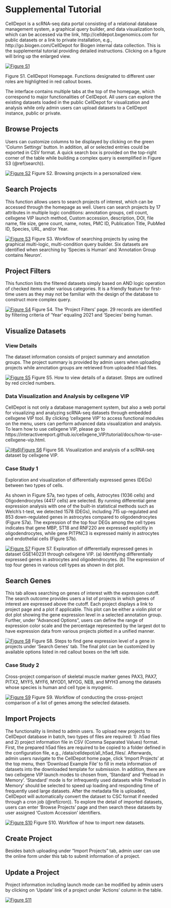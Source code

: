 # Supplemental Tutorial {#SITutorial}

CellDepot is a scRNA-seq data portal consisting of a relational database management system, a graphical query builder, and data visualization tools, which can be accessed via the link, http://celldepot.bxgenomics.com for public datasets or a link to private installation, e.g., http://go.biogen.com/CellDepot for Biogen internal data collection. This is the supplemental tutorial providing detailed instructions. Clicking on a figure will bring up the enlarged view.


[![Figure S1](figures/S1.jpg)](figures/S1.jpg)

Figure S1. CellDepot Homepage. Functions designated to different user roles are highlighted in red callout boxes.

The interface contains multiple tabs at the top of the homepage, which correspond to major functionalities of CellDepot. All users can explore the existing datasets loaded in the public CellDepot for visualization and analysis while only admin users can upload datasets to a CellDepot instance, public or private.

## 	Browse Projects
Users can customize columns to be displayed by clicking on the green 'Column Settings' button. In addition, all or selected entries could be exported in CSV format. A quick search box is provided on the top-right corner of the table while building a complex query is exemplified in Figure S3 (\@ref(search)).

[![Figure S2](figures/S2.jpg)](figures/S2.jpg)
Figure S2. Browsing projects in a personalized view.


## Search Projects {#search}
This function allows users to search projects of interest, which can be accessed through the homepage as well. Users can search projects by 17 attributes in multiple logic conditions: annotation groups, cell count, cellxgene VIP launch method, Custom accession, description, DOI, file name, file size, gene count, name, notes, PMC ID, Publication Title, PubMed ID, Species, URL, and/or Year.

[![Figure S3](figures/S3.jpg)](figures/S3.jpg)
Figure S3. Workflow of searching projects by using the graphical multi-logic, multi-condition query builder. Six datasets are identified when searching by 'Species is Human' and 'Annotation Group contains Neuron'.


## Project Filters

This function lists the filtered datasets simply based on AND logic operation of checked items under various categories. It is a friendly feature for first-time users as they may not be familiar with the design of the database to construct more complex query.

[![Figure S4](figures/S4.jpg)](figures/S4.jpg)
Figure S4. The 'Project Filters' page. 29 records are identified by filtering criteria of 'Year' equaling 2021 and 'Species' being human.

## Visualize Datasets
### View Details

The dataset information consists of project summary and annotation groups. The project summary is provided by admin users when uploading projects while annotation groups are retrieved from uploaded h5ad files.

[![Figure S5](figures/S5.jpg)](figures/S5.jpg)
Figure S5. How to view details of a dataset. Steps are outlined by red circled numbers.


### Data Visualization and Analysis by cellxgene VIP {#figures6}
CellDepot is not only a database management system, but also a web portal for visualizing and analyzing scRNA-seq datasets through embedded cellxgene VIP tool. By clicking 'cellxgene VIP' to access functional modules on the menu, users can perform advanced data visualization and analysis. To learn how to use cellxgene VIP, please go to https://interactivereport.github.io/cellxgene_VIP/tutorial/docs/how-to-use-cellxgene-vip.html.

[![(#s6)Figure S6](figures/S6.jpg)](figures/S6.jpg)
Figure S6. Visualization and analysis of a scRNA-seq dataset by cellxgene VIP.


### Case Study 1

Exploration and visualization of differentially expressed genes (DEGs) between two types of cells.

As shown in Figure S7a, two types of cells, Astrocytes (1036 cells) and Oligodendrocytes (4417 cells) are selected. By running differential gene expression analysis with one of the built-in statistical methods such as Welch's t-test, we detected 1578 (DEGs), including 715 up-regulated and 853 down-regulated genes in astrocytes compared to oligodendrocytes (Figure S7a). The expression of the top four DEGs among the cell types indicates that gene MBP, ST18 and RNF220 are expressed explicitly in oligodendrocytes, while gene PITPNC3 is expressed mainly in astrocytes and endothelial cells (Figure S7b).

[![Figure S7](figures/S7.jpg)](figures/S7.jpg)
Figure S7. Exploration of differentially expressed genes in dataset GSE140231 through cellxgene VIP. (a) Identifying differentially expressed genes in astrocytes and oligodendrocytes. (b) The expression of top four genes in various cell types as shown in dot plot.

## Search Genes

This tab allows searching on genes of interest with the expression cutoff. The search outcome provides users a list of projects in which genes of interest are expressed above the cutoff.  Each project displays a link to project page and a plot if applicable. This plot can be either a violin plot or dot plot showing the gene expression level in a selected annotation group. Further, under "Advanced Options", users can define the range of expression color scale and the percentage represented by the largest dot to have expression data from various projects plotted in a unified manner. 

[![Figure S8](figures/S8.jpg)](figures/S8.jpg)
Figure S8. Steps to find gene expression level of a gene in projects under 'Search Genes' tab. The final plot can be customized by available options listed in red callout boxes on the left side.

### Case Study 2

Cross-project comparison of skeletal muscle marker genes PAX3, PAX7, PITX2, MYF5, MYF6, MYOD1, MYOG, NEB, and MYH3 among the datasets whose species is human and cell type is myogenic.  

[![Figure S9](figures/S9.jpg)](figures/S9.jpg)
Figure S9. Workflow of conducting the cross-project comparison of a list of genes among the selected datasets.


## Import Projects {#import}
The functionality is limited to admin users. To upload new projects to CellDepot database in batch, two types of files are required: 1) .h5ad files and 2) project information file in CSV (Comma Separated Values) format. First, the prepared h5ad files are required to be copied to a folder defined in the configuration file, e.g., /data/celldepot/all_h5ad_files/. Afterwards, admin users navigate to the CellDepot home page, click ‘Import Projects’ at the top menu, then ‘Download Example File’ to fill in meta information of datasets into the downloaded template for submission. In addition, there are two cellxgene VIP launch modes to chosen from, 'Standard' and 'Preload in Memory'. 'Standard' mode is for infrequently used datasets while 'Preload in Memory' should be selected to speed up loading and responding time of frequently used large datasets.
After the metadata file is uploaded, CellDepot will automatically convert the dataset to CSC format if needed through a cron job (\@ref(cron)). To explore the detail of imported datasets, users can enter ‘Browse Projects’ page and then search these datasets by user assigned 'Custom Accession' identifiers.

[![Figure S10](figures/S10.jpg)](figures/S10.jpg)
Figure S10. Workflow of how to import new datasets.

## Create Project
Besides batch uploading under "Import Projects" tab, admin user can use the online form under this tab to submit information of a project.

## Update a Project
Project information including launch mode can be modified by admin users by clicking on 'Update' link of a project under 'Actions' column in the table.

[![Figure S11](figures/S11.jpg)](figures/S11.jpg)
